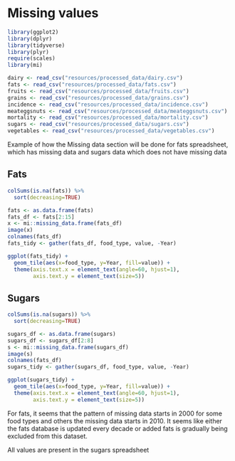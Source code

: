 # Missing values

```r
library(ggplot2)
library(dplyr)
library(tidyverse)
library(plyr)
require(scales)
library(mi)
```

```r
dairy <- read_csv("resources/processed_data/dairy.csv")
fats <- read_csv("resources/processed_data/fats.csv")
fruits <- read_csv("resources/processed_data/fruits.csv")
grains <- read_csv("resources/processed_data/grains.csv")
incidence <- read_csv("resources/processed_data/incidence.csv")
meateggsnuts <- read_csv("resources/processed_data/meateggsnuts.csv")
mortality <- read_csv("resources/processed_data/mortality.csv")
sugars <- read_csv("resources/processed_data/sugars.csv")
vegetables <- read_csv("resources/processed_data/vegetables.csv")
```


Example of how the Missing data section will be done for fats spreadsheet, which has missing data and sugars data which does not have missing data

## Fats

```r
colSums(is.na(fats)) %>%
  sort(decreasing=TRUE)
```

```r
fats <- as.data.frame(fats)
fats_df <- fats[2:15]
x <- mi::missing_data.frame(fats_df)
image(x)
colnames(fats_df)
fats_tidy <- gather(fats_df, food_type, value, -Year)
```

```r
ggplot(fats_tidy) +
  geom_tile(aes(x=food_type, y=Year, fill=value)) +
  theme(axis.text.x = element_text(angle=60, hjust=1),
        axis.text.y = element_text(size=5))
```

## Sugars

```r
colSums(is.na(sugars)) %>%
  sort(decreasing=TRUE)
```

```r
sugars_df <- as.data.frame(sugars)
sugars_df <- sugars_df[2:8]
s <- mi::missing_data.frame(sugars_df)
image(s)
colnames(fats_df)
sugars_tidy <- gather(sugars_df, food_type, value, -Year)
```
```r
ggplot(sugars_tidy) +
  geom_tile(aes(x=food_type, y=Year, fill=value)) +
  theme(axis.text.x = element_text(angle=60, hjust=1),
        axis.text.y = element_text(size=5))
```

For fats, it seems that the pattern of missing data starts in 2000 for some food types and others the missing data starts in 2010. It seems like either the fats database is updated every decade or added fats is gradually being excluded from this dataset. 

All values are present in the sugars spreadsheet

